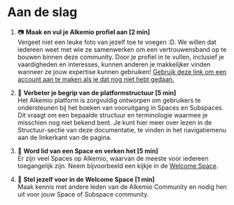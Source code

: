 
# Aan de slag

1. 📷 **Maak en vul je Alkemio profiel aan [2 min]**\
   Vergeet niet een leuke foto van jezelf toe te voegen :D. We willen dat iedereen weet met wie ze samenwerken om een vertrouwensband op te bouwen binnen deze community. Door je profiel in te vullen, inclusief je vaardigheden en interesses, kunnen anderen je makkelijker vinden wanneer ze jouw expertise kunnen gebruiken! [Gebruik deze link om een account aan te maken als je dat nog niet hebt gedaan.](https://identity.alkem.io/login?returnUrl=https%3a%2f%2falkem.io/home)

2. 📁 **Verbeter je begrip van de platformstructuur [5 min]**\
   Het Alkemio platform is zorgvuldig ontworpen om gebruikers te ondersteunen bij het boeken van vooruitgang in Spaces en Subspaces. Dit vraagt om een bepaalde structuur en terminologie waarmee je misschien nog niet bekend bent. Je kunt hier meer over lezen in de Structuur-sectie van deze documentatie, te vinden in het navigatiemenu aan de linkerkant van de pagina.

3. 🔎 **Word lid van een Space en verken het [5 min]**\
   Er zijn veel Spaces op Alkemio, waarvan de meeste voor iedereen toegangelijk zijn. Neem bijvoorbeeld een kijkje in de [Welcome Space](https://alkem.io/welcome-space/dashboard).

4. 👋 **Stel jezelf voor in de Welcome Space [1 min]**\
   Maak kennis met andere leden van de Alkemio Community en nodig hen uit voor jouw Space of Subspace community.

<TutorialNavigating />
